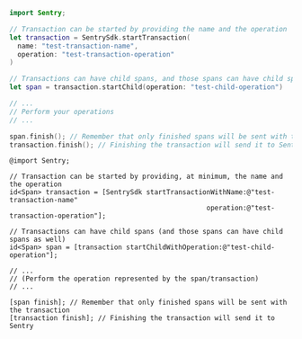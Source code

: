 ```swift {tabTitle:Swift}
import Sentry;

// Transaction can be started by providing the name and the operation
let transaction = SentrySdk.startTransaction(
  name: "test-transaction-name",
  operation: "test-transaction-operation"
)

// Transactions can have child spans, and those spans can have child spans as well.
let span = transaction.startChild(operation: "test-child-operation")

// ...
// Perform your operations
// ...

span.finish(); // Remember that only finished spans will be sent with the transaction
transaction.finish(); // Finishing the transaction will send it to Sentry
```

```objc {tabTitle:Objective-C}
@import Sentry;

// Transaction can be started by providing, at minimum, the name and the operation
id<Span> transaction = [SentrySdk startTransactionWithName:@"test-transaction-name" 
                                                 operation:@"test-transaction-operation"];

// Transactions can have child spans (and those spans can have child spans as well)
id<Span> span = [transaction startChildWithOperation:@"test-child-operation"];

// ...
// (Perform the operation represented by the span/transaction)
// ...

[span finish]; // Remember that only finished spans will be sent with the transaction
[transaction finish]; // Finishing the transaction will send it to Sentry
```
